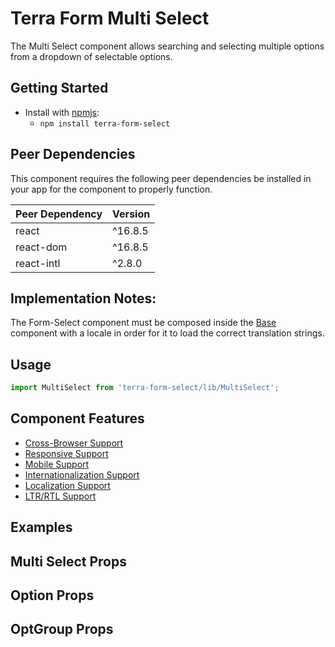 


<Badge />

# Terra Form Multi Select

The Multi Select component allows searching and selecting multiple options from a dropdown of selectable options.

## Getting Started

- Install with [npmjs](https://www.npmjs.com):
  - `npm install terra-form-select`

<!-- AUTO-GENERATED-CONTENT:START Peer Dependencies -->

## Peer Dependencies

This component requires the following peer dependencies be installed in your app for the component to properly function.

| Peer Dependency | Version |
|-|-|
| react | ^16.8.5 |
| react-dom | ^16.8.5 |
| react-intl | ^2.8.0 |

<!-- AUTO-GENERATED-CONTENT:END -->

## Implementation Notes:

The Form-Select component must be composed inside the [Base][1] component with a locale in order for it to load the correct translation strings.

[1]: /components/cerner-terra-core-docs/base/about

## Usage

```jsx
import MultiSelect from 'terra-form-select/lib/MultiSelect';
```

## Component Features

- [Cross-Browser Support](https://engineering.cerner.com/terra-ui/about/terra-ui/component-standards#cross-browser-support)
- [Responsive Support](https://engineering.cerner.com/terra-ui/about/terra-ui/component-standards#responsive-support)
- [Mobile Support](https://engineering.cerner.com/terra-ui/about/terra-ui/component-standards#mobile-support)
- [Internationalization Support](https://engineering.cerner.com/terra-ui/about/terra-ui/component-standards#internationalization-i18n)
- [Localization Support](https://engineering.cerner.com/terra-ui/about/terra-ui/component-standards#internationalization-i18n)
- [LTR/RTL Support](https://engineering.cerner.com/terra-ui/about/terra-ui/component-standards#ltr--rtl)

## Examples
<MultipleExample description="A MultiSelect allows searching and selecting multiple options." />
<IsTouchAccessibleExample description="Ensure accessibility on touch devices. Will render the dropdown menu in normal DOM flow with position absolute. By default, the menu renders in a portal, which is inaccessible on touch devices." />
<DisabledExample />
<InvalidExample description="Applies theme-specific styling for invalid. Will also display error text when used with a Field." />
<IncompleteExample description="Applies theme-specific styling for incomplete. ***Note: Only use incomplete if given specific guidance, reserved for specific applications when no value has been provided. Not for general use.***" />
<OptGroupExample title="Ability to add Option Groups" description="An OptGroup provides a way to group options together within the listbox." />
<MaxHeightExample title="Ability to set a Maximum Height" description="An example of implementing a custom max height of the dropdown." />
<ControlledExample title="Create a Controlled MultiSelect" description="An example of implementing a controlled MultiSelect." />

## Multi Select Props
<MultiSelectPropsTable />

## Option Props
<OptionPropsTable />

## OptGroup Props
<OptGroupPropsTable />